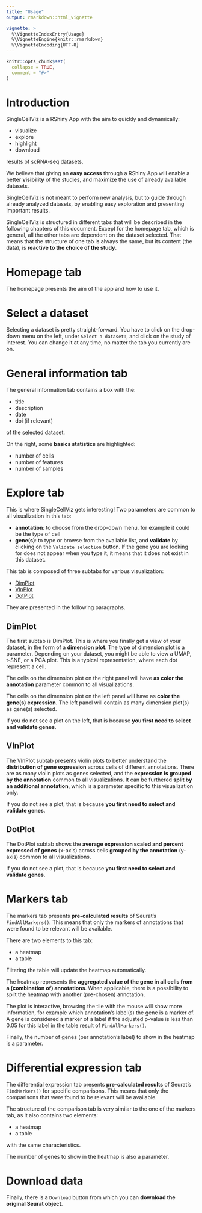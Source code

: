 ```yaml
---
title: "Usage"
output: rmarkdown::html_vignette

vignette: >
  %\VignetteIndexEntry{Usage}
  %\VignetteEngine{knitr::rmarkdown}
  %\VignetteEncoding{UTF-8}
---
```



```r
knitr::opts_chunk$set(
  collapse = TRUE,
  comment = "#>"
)
```

# Introduction

SingleCellViz is a RShiny App with the aim to quickly and dynamically:

- visualize
- explore
- highlight 
- download 

results of scRNA-seq datasets. 

We believe that giving an **easy access** through a RShiny App will enable a better **visibility** of the studies, and maximize the use of already available datasets. 

SingleCellViz is not meant to perform new analysis, but to guide through already analyzed datasets, by enabling easy exploration and presenting important results. 

SingleCellViz is structured in different tabs that will be described in the following chapters of this document. 
Except for the homepage tab, which is general, all the other tabs are dependent on the dataset selected. That means that the structure of one tab is always the same, but its content (the data), is **reactive to the choice of the study**.

# Homepage tab

The homepage presents the aim of the app and how to use it. 

# Select a dataset

Selecting a dataset is pretty straight-forward. You have to click on the drop-down menu on the left, under `Select a dataset:`, and click on the study of interest. You can change it at any time, no matter the tab you currently are on. 

# General information tab

The general information tab contains a box with the:

- title
- description
- date
- doi (if relevant)

of the selected dataset. 

On the right, some **basics statistics** are highlighted:

- number of cells
- number of features
- number of samples

# Explore tab

This is where SingleCellViz gets interesting! 
Two parameters are common to all visualization in this tab: 

- **annotation**: to choose from the drop-down menu, for example it could be the type of cell
- **gene(s)**: to type or browse from the available list, and **validate** by clicking on the `Validate selection` button. If the gene you are looking for does not appear when you type it, it means that it does not exist in this dataset. 

This tab is composed of three subtabs for various visualization:

- [DimPlot]
- [VlnPlot]
- [DotPlot]

They are presented in the following paragraphs. 

## DimPlot 

The first subtab is DimPlot. This is where you finally get a view of your dataset, in the form of a **dimension plot**. The type of dimension plot is a parameter. Depending on your dataset, you might be able to view a UMAP, t-SNE, or a PCA plot. This is a typical representation, where each dot represent a cell. 

The cells on the dimension plot on the right panel will have **as color the annotation** parameter common to all visualizations. 

The cells on the dimension plot on the left panel will have as **color the gene(s) expression**. The left panel will contain as many dimension plot(s) as gene(s) selected. 

If you do not see a plot on the left, that is because **you first need to select and validate genes**. 

## VlnPlot

The VlnPlot subtab presents violin plots to better understand the **distribution of gene expression** across cells of different annotations. There are as many violin plots as genes selected, and the **expression is grouped by the annotation** common to all visualizations. It can be furthered **split by an additional annotation**, which is a parameter specific to this visualization only. 

If you do not see a plot, that is because **you first need to select and validate genes**. 

## DotPlot

The DotPlot subtab shows the **average expression scaled and percent expressed of genes** (x-axis) across cells **grouped by the annotation** (y-axis) common to all visualizations.

If you do not see a plot, that is because **you first need to select and validate genes**. 

# Markers tab

The markers tab presents **pre-calculated results** of Seurat's `FindAllMarkers()`. This means that only the markers of annotations that were found to be relevant will be available. 

There are two elements to this tab:

- a heatmap
- a table

Filtering the table will update the heatmap automatically.

The heatmap represents the **aggregated value of the gene in all cells from a (combination of) annotations**. When applicable, there is a possibility to split the heatmap with another (pre-chosen) annotation. 

The plot is interactive, browsing the tile with the mouse will show more information, for example which annotation's label(s) the gene is a marker of. A gene is considered a marker of a label if the adjusted p-value is less than 0.05 for this label in the table result of `FindAllMarkers()`.

Finally, the number of genes (per annotation's label) to show in the heatmap is a parameter. 


# Differential expression tab

The differential expression tab presents **pre-calculated results** of Seurat's `FindMarkers()` for specific comparisons. This means that only the comparisons that were found to be relevant will be available. 

The structure of the comparison tab is very similar to the one of the markers tab, as it also contains two elements: 

- a heatmap
- a table

with the same characteristics. 

The number of genes to show in the heatmap is also a parameter. 

# Download data

Finally, there is a `Download` button from which you can **download the original Seurat object**. 




